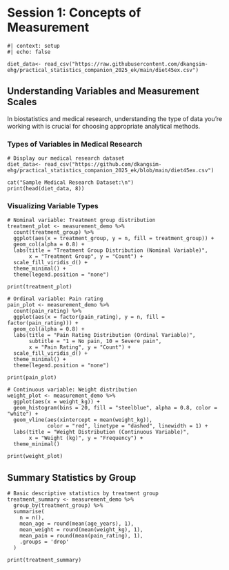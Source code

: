 # Session 1: Concepts of Measurement {#sec-measurement}

```webr-r
#| context: setup
#| echo: false

diet_data<- read_csv("https://raw.githubusercontent.com/dkangsim-ehg/practical_statistics_companion_2025_ek/main/diet45ex.csv")
```

## Understanding Variables and Measurement Scales

In biostatistics and medical research, understanding the type of data you're working with is crucial for choosing appropriate analytical methods.

### Types of Variables in Medical Research

```webr-r
# Display our medical research dataset
diet_data<- read_csv("https://github.com/dkangsim-ehg/practical_statistics_companion_2025_ek/blob/main/diet45ex.csv")

cat("Sample Medical Research Dataset:\n")
print(head(diet_data, 8))
```

### Visualizing Variable Types

```webr-r
# Nominal variable: Treatment group distribution
treatment_plot <- measurement_demo %>%
  count(treatment_group) %>%
  ggplot(aes(x = treatment_group, y = n, fill = treatment_group)) +
  geom_col(alpha = 0.8) +
  labs(title = "Treatment Group Distribution (Nominal Variable)",
       x = "Treatment Group", y = "Count") +
  scale_fill_viridis_d() +
  theme_minimal() +
  theme(legend.position = "none")

print(treatment_plot)
```

```webr-r
# Ordinal variable: Pain rating
pain_plot <- measurement_demo %>%
  count(pain_rating) %>%
  ggplot(aes(x = factor(pain_rating), y = n, fill = factor(pain_rating))) +
  geom_col(alpha = 0.8) +
  labs(title = "Pain Rating Distribution (Ordinal Variable)",
       subtitle = "1 = No pain, 10 = Severe pain",
       x = "Pain Rating", y = "Count") +
  scale_fill_viridis_d() +
  theme_minimal() +
  theme(legend.position = "none")

print(pain_plot)
```

```webr-r
# Continuous variable: Weight distribution
weight_plot <- measurement_demo %>%
  ggplot(aes(x = weight_kg)) +
  geom_histogram(bins = 20, fill = "steelblue", alpha = 0.8, color = "white") +
  geom_vline(aes(xintercept = mean(weight_kg)), 
             color = "red", linetype = "dashed", linewidth = 1) +
  labs(title = "Weight Distribution (Continuous Variable)",
       x = "Weight (kg)", y = "Frequency") +
  theme_minimal()

print(weight_plot)
```

## Summary Statistics by Group

```webr-r
# Basic descriptive statistics by treatment group
treatment_summary <- measurement_demo %>%
  group_by(treatment_group) %>%
  summarise(
    n = n(),
    mean_age = round(mean(age_years), 1),
    mean_weight = round(mean(weight_kg), 1),
    mean_pain = round(mean(pain_rating), 1),
    .groups = 'drop'
  )

print(treatment_summary)
```

